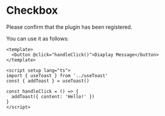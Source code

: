

<Meta of={AddToastStories} />

<Canvas of={AddToastStories.Primary} />

<Controls />

# Checkbox

Please confirm that the plugin has been registered.

You can use it as follows:

```vue
<template>
  <button @click="handleClick()">Diaplay Message</button>
</template>

<script setup lang="ts">
import { useToast } from '../useToast'
const { addToast } = useToast()

const handleClick = () => {
  addToast({ content: 'Hello!' })
}
</script>
```
